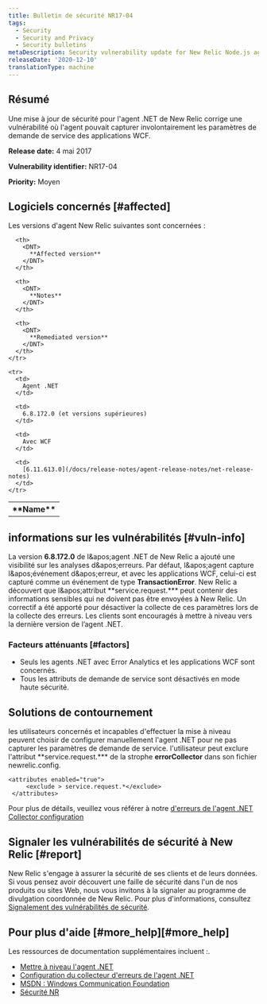 ```yaml
---
title: Bulletin de sécurité NR17-04
tags:
  - Security
  - Security and Privacy
  - Security bulletins
metaDescription: Security vulnerability update for New Relic Node.js agent.
releaseDate: '2020-12-10'
translationType: machine
---
```


## Résumé

Une mise à jour de sécurité pour l'agent .NET de New Relic corrige une vulnérabilité où l'agent pouvait capturer involontairement les paramètres de demande de service des applications WCF.

<DNT>**Release date:**</DNT> 4 mai 2017

<DNT>**Vulnerability identifier:**</DNT> NR17-04

<DNT>**Priority:**</DNT> Moyen

## Logiciels concernés [#affected]

Les versions d'agent New Relic suivantes sont concernées :

<table>
  <tbody>
    <tr>
      <th>
        <DNT>
          **Name**
        </DNT>
      </th>

      <th>
        <DNT>
          **Affected version**
        </DNT>
      </th>

      <th>
        <DNT>
          **Notes**
        </DNT>
      </th>

      <th>
        <DNT>
          **Remediated version**
        </DNT>
      </th>
    </tr>

    <tr>
      <td>
        Agent .NET
      </td>

      <td>
        6.8.172.0 (et versions supérieures)
      </td>

      <td>
        Avec WCF
      </td>

      <td>
        [6.11.613.0](/docs/release-notes/agent-release-notes/net-release-notes)
      </td>
    </tr>
  </tbody>
</table>

## informations sur les vulnérabilités [#vuln-info]

La version <DNT>**6.8.172.0**</DNT> de l&amp;apos;agent .NET de New Relic a ajouté une visibilité sur les analyses d&amp;apos;erreurs. Par défaut, l&amp;apos;agent capture l&amp;apos;événement d&amp;apos;erreur, et avec les applications WCF, celui-ci est capturé comme un événement de type <DNT>**TransactionError**</DNT>. New Relic a découvert que l&amp;apos;attribut <DNT>\*\*service.request.\*\*</DNT>\* peut contenir des informations sensibles qui ne doivent pas être envoyées à New Relic. Un correctif a été apporté pour désactiver la collecte de ces paramètres lors de la collecte des erreurs. Les clients sont encouragés à mettre à niveau vers la dernière version de l’agent .NET.

### Facteurs atténuants [#factors]

* Seuls les agents .NET avec Error Analytics et les applications WCF sont concernés.
* Tous les attributs de demande de service sont désactivés en mode haute sécurité.

## Solutions de contournement

les utilisateurs concernés et incapables d'effectuer la mise à niveau peuvent choisir de configurer manuellement l'agent .NET pour ne pas capturer les paramètres de demande de service. l'utilisateur peut exclure l'attribut <DNT>\*\*service.request.\*\*</DNT>\* de la strophe <DNT>**errorCollector**</DNT> dans son fichier newrelic.config.

```
<attributes enabled="true">
     <exclude > service.request.*</exclude>
 </attributes>
```

Pour plus de détails, veuillez vous référer à notre [d'erreurs de l'agent .NET Collector configuration](/docs/agents/net-agent/installation-configuration/net-agent-configuration#error_collector)

## Signaler les vulnérabilités de sécurité à New Relic [#report]

New Relic s'engage à assurer la sécurité de ses clients et de leurs données. Si vous pensez avoir découvert une faille de sécurité dans l'un de nos produits ou sites Web, nous vous invitons à la signaler au programme de divulgation coordonnée de New Relic. Pour plus d'informations, consultez [Signalement des vulnérabilités de sécurité](/docs/security/new-relic-security/data-privacy/reporting-security-vulnerabilities).

## Pour plus d'aide [#more\_help][#more_help]

Les ressources de documentation supplémentaires incluent :.

* [Mettre à niveau l'agent .NET](/docs/agents/net-agent/installation-configuration/upgrade-net-agent)
* [Configuration du collecteur d'erreurs de l'agent .NET](/docs/agents/net-agent/installation-configuration/net-agent-configuration#error_collector)
* [MSDN : Windows Communication Foundation](https://msdn.microsoft.com/en-us/library/dd456779\(v=vs.110\).aspx)
* [Sécurité NR](https://newrelic.com/security)